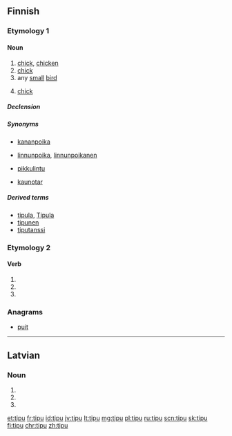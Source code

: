 ==Finnish==

===Etymology 1===

====Noun====
{{fi-noun}}

# [[chick]], [[chicken]] {{gloss|very young chick of hen, when still yellow with its natal down}}
# [[chick]] {{gloss|young of bird}}
# any [[small]] [[bird]]
# {{context|colloquial|lang=fi}} [[chick]] {{gloss|attractive young woman}}

=====Declension=====
{{fi-decl-valo|tip|||u|a}}

=====Synonyms=====
* {{sense|chicken}} [[kananpoika]]
* {{sense|bird's young}} [[linnunpoika]], [[linnunpoikanen]]
* {{sense|small bird}} [[pikkulintu]]
* {{sense|attractive woman}} [[kaunotar]]

=====Derived terms=====
* [[tipula]], [[Tipula]]
* [[tipunen]]
* [[tiputanssi]]

===Etymology 2===

====Verb====
{{head|fi|verb form}}

# {{fi-form of|tippua|mood=indicative|tense=present connegative}}
# {{fi-form of|tippua|pr=second-person|pl=singular|mood=imperative|tense=present}}
# {{fi-form of|tippua|pr=second-person|pl=singular|mood=imperative|tense=present connegative}}

===Anagrams===
* [[puit]]

----

==Latvian==

===Noun===
{{head|lv|noun form|g=m}}

# {{lv-inflection of|tips|acc|s}}
# {{lv-inflection of|tips|ins|s}}
# {{lv-inflection of|tips|gen|p}}

[[et:tipu]]
[[fr:tipu]]
[[id:tipu]]
[[jv:tipu]]
[[lt:tipu]]
[[mg:tipu]]
[[pl:tipu]]
[[ru:tipu]]
[[scn:tipu]]
[[sk:tipu]]
[[fi:tipu]]
[[chr:tipu]]
[[zh:tipu]]